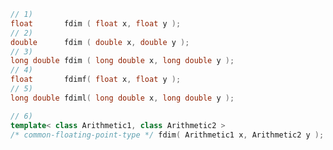 ```cpp
// 1)
float       fdim ( float x, float y );
// 2)
double      fdim ( double x, double y );
// 3)
long double fdim ( long double x, long double y );
// 4)
float       fdimf( float x, float y );
// 5)
long double fdiml( long double x, long double y );
```
```cpp title="Additional Overloads"
// 6)
template< class Arithmetic1, class Arithmetic2 >
/* common-floating-point-type */ fdim( Arithmetic1 x, Arithmetic2 y );
```